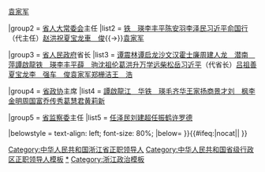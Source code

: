 {{Navbox
|name = 中华人民共和国浙江省正职领导人
|title = [[中华人民共和国]][[浙江省]][[党和国家机构|五大机构]][[省部级正职|正职]][[中华人民共和国省级行政区领导人|领导人]]
|above = [[中华人民共和国省会列表|省会]]：[[杭州市]]
|image = [[File:China_Zhejiang.svg|80px]]
|state = {{{state<includeonly>|collapsed</includeonly>}}}

|group1 = [[中国共产党浙江省委员会|省委]]书记
|list1 = [[谭震林]]{{to}}[[譚啟龍]]{{to}}[[江华 (政治人物)|江　华]]{{to}}[[龙潜 (1913年)|龙　潜]]{{to}}[[南萍|南　萍]]{{to}}[[譚啟龍]]{{to}}[[铁瑛|铁　瑛]]{{to}}[[王芳 (政治人物)|王　芳]]{{to}}[[薛驹|薛　驹]]{{to}}[[李泽民 (1934年)|李泽民]]{{to}}[[张德江]]{{to}}[[习近平]]{{to}}[[赵洪祝]]{{to}}[[夏宝龙]]{{to}}[[车俊|車　俊]]{{→}}[[袁家军]]

|group2 = [[浙江省人民代表大会常务委员会|省人大常委会]]主任
|list2 = [[铁瑛|铁　瑛]]{{to}}[[李丰平]]{{to}}[[陈安羽]]{{to}}[[李泽民 (1934年)|李泽民]]{{to}}[[习近平]]{{to}}[[俞国行]]（代主任）{{to}}[[赵洪祝]]{{to}}[[夏宝龙]]{{to}}[[车俊|車　俊]]{{→}}[[袁家军]]

|group3 = [[浙江省人民政府|省人民政府]]省长
|list3 = [[谭震林]]{{to}}[[譚啟龍|谭启龙]]{{to}}[[沙文汉]]{{to}}[[霍士廉]]{{to}}[[周建人]]{{to}}[[龙潜 (1913年)|龙　潜]]{{to}}[[南萍|南　萍]]{{to}}[[譚啟龍]]{{to}}[[铁瑛|铁　瑛]]{{to}}[[李丰平]]{{to}}[[薛驹|薛　驹]]{{to}}[[沈祖伦]]{{to}}[[葛洪升]]{{to}}[[万学远]]{{to}}[[柴松岳]]{{to}}[[习近平]]（代省长）{{to}}[[吕祖善]]{{to}}[[夏宝龙]]{{to}}[[李强 (1959年)|李　强]]{{to}}[[车俊|车　俊]]{{to}}[[袁家军]]{{to}}[[郑栅洁]]{{to}}[[王浩 (1963年)|王　浩]]

|group4 = [[中国人民政治协商会议浙江省委员会|省政协]]主席
|list4 = [[譚啟龍]]{{to}}[[江华 (政治人物)|江　华]]{{to}}[[铁瑛|铁　瑛]]{{to}}[[毛齐华]]{{to}}[[王家扬]]{{to}}[[商景才]]{{to}}[[刘枫|刘　枫]]{{to}}[[李金明]]{{to}}[[周国富]]{{to}}[[乔传秀]]{{to}}[[葛慧君]]{{to}}[[黄莉新]]

|group5 = [[浙江省监察委员会|省监察委]]主任
|list5 = [[任泽民]]{{to}}[[刘建超]]{{to}}[[任振鹤]]{{to}}[[许罗德]]

|belowstyle = text-align: left; font-size: 80%;
|below= {{中华人民共和国省级行政区正职领导人模板索引}}
}}<includeonly>{{#ifeq:{{{1}}}|nocat||
[[Category:中华人民共和国浙江省正职领导人]]
}}</includeonly><noinclude>
[[Category:中华人民共和国省级行政区正职领导人模板]]
[[Category:中华人民共和国浙江省正职领导人|*]]
[[Category:浙江政治模板]]
</noinclude>